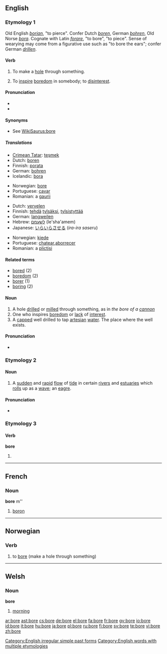 ==English==

===Etymology 1===
Old English ''[[borian]]'', "to pierce". Confer Dutch ''[[boren]]'', German ''[[bohren]]'', Old Norse ''[[bora]]''. Cognate with Latin ''[[forare]]'', "to bore", "to piece". Sense of wearying may come from a figurative use such as "to bore the ears"; confer German ''[[drillen]]''.

====Verb====
{{en-verb|bor|ing}}

# {{transitive}} To make a [[hole]] through something.
# {{transitive}} To [[inspire]] [[boredom]] in somebody; to [[disinterest]].

====Pronunciation====
*{{IPA|/boʊr/; /boː/ before consonants, /boːr/ before vowels}}
*{{audio|en-us-bore.ogg|Audio (US)}}

====Synonyms====
*See [[WikiSaurus:bore]]

=====Translations=====
{{rfc-level|Translations at L4+ not in L3 POS section}}
{{trans-top|to make a hole}}
*[[Crimean Tatar]]: [[teşmek]]
*Dutch: [[boren]]
*Finnish: [[porata]]
*German: [[bohren]]
*Icelandic: [[bora]]
{{trans-mid}}
*Norwegian: [[#Norwegian|bore]]
*Portuguese: [[cavar]]
*Romanian: a [[gaurii]]
{{trans-bottom}}

{{trans-top|to inspire boredom}}
*Dutch: [[vervelen]]
*Finnish: [[tehdä]] [[tylsä]]ksi, [[tylsistyttää]]
*German: [[langweilen]]
*Hebrew: [[לשעמם]] (le'sha'amem)
*Japanese: [[いらいらさせる]] (''ira-ira saseru'')
{{trans-mid}}
*Norwegian: [[kjede]]
*Portuguese: [[chatear]],[[aborrecer]]
*Romanian: a [[plictisi]]
{{trans-bottom}}

====Related terms====
*[[bored]] (2)
*[[boredom]] (2)
*[[borer]] (1)
*[[boring]] (2)

====Noun====
{{en-noun}}

# A hole [[drill]]ed or [[mill]]ed through something, as in ''the bore of a [[cannon]]''
# One who inspires [[boredom]] or [[lack]] of [[interest]].
# A [[cap]]ped well drilled to tap [[artesian]] [[water]].  The place where the well exists.

====Pronunciation====
*{{IPA|/boː/ before consonants, /boːr/ before vowles}}

===Etymology 2===

====Noun====
{{en-noun}}

# A [[sudden]] and [[rapid]] [[flow]] of [[tide]] in certain [[river]]s and [[estuaries]] which [[roll]]s up as a [[wave]]; an [[eagre]].

====Pronunciation====
*{{IPA|/boː/ before consonants, /boːr/ before vowles}}

===Etymology 3===

====Verb====
'''bore'''

# {{simple past of|''[[bear]]''}}

[[Category:English irregular simple past forms]]
[[Category:English words with multiple etymologies]]

----

==French==

===Noun===
'''bore''' m''

# [[boron]]

----

==Norwegian==

===Verb===
{{no-verb-1|bor}}

# to [[bore]] (make a hole through something)

----

==Welsh==

===Noun===
'''bore'''

# [[morning]]

[[ar:bore]]
[[ast:bore]]
[[cs:bore]]
[[de:bore]]
[[el:bore]]
[[fa:bore]]
[[fr:bore]]
[[gv:bore]]
[[io:bore]]
[[id:bore]]
[[it:bore]]
[[hu:bore]]
[[ja:bore]]
[[pl:bore]]
[[ru:bore]]
[[fi:bore]]
[[sv:bore]]
[[te:bore]]
[[vi:bore]]
[[zh:bore]]